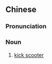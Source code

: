 {{also|滑板车}}
==Chinese==
{{zh-forms|s=滑板车|type=21}}

===Pronunciation===
{{zh-pron
|m=huábǎnchē
|cat=n
}}

===Noun===
{{zh-noun}}

# [[kick scooter]]